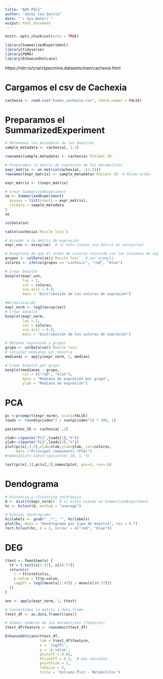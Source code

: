 ```yaml
---
title: "ADO PEC1"
author: "Jesús Cea García"
date: "`r Sys.Date()`"
output: html_document
---
```


```r
knitr::opts_chunk$set(echo = TRUE)
```

```r
library(SummarizedExperiment)
library(tidyverse)
library(POMA)
library(EnhancedVolcano)
```

https://rdrr.io/cran/specmine.datasets/man/cachexia.html

# Cargamos el csv de Cachexia

```r
cachexia <- read.csv("human_cachexia.csv", check.names = FALSE) 
```

# Preparamos el SummarizedExperiment

```r
# Obtenemos los metadatos de las muestras
sample_metadata <- cachexia[, 1:2]

rownames(sample_metadata) <- cachexia$`Patient ID`
```

```r
# Preparamos la matriz de expresión de los metabolitos
expr_matrix <- as.matrix(cachexia[, -(1:2)])
rownames(expr_matrix) <- sample_metadata$`Patient ID` # Mismo orden

expr_matrix <- t(expr_matrix)
```

```r
# Crear SummarizedExperiment
se <- SummarizedExperiment(
  assays = list(counts = expr_matrix),
  colData = sample_metadata
)
se
```

```r
colData(se)
```



```r
table(cachexia$`Muscle loss`)
```


```r
# Acceder a la matriz de expresión
expr_unn <- assay(se)  # si solo tienes una matriz en assays(se)

# Asegúrate de que el orden de colores coincida con las columnas de expr
grupos <- colData(se)$`Muscle loss`  # por ejemplo
colores <- ifelse(grupos == "cachexic", "red", "blue")

# Crear boxplot
boxplot(expr_unn,
        las = 2,
        col = colores,
        cex.axis = 0.8,
        main = "Distribución de los valores de expresión")
```
```r
#Normalización
expr_norm <- log2(assay(se))
# Crear boxplot
boxplot(expr_norm,
        las = 2,
        col = colores,
        cex.axis = 0.8,
        main = "Distribución de los valores de expresión")
```


```r
# Obtener expresión y grupos
grupo <- colData(se)$`Muscle loss`
# Calcular medianas por muestra
medianas <- apply(expr_norm, 2, median)

# Crear boxplot por grupo
boxplot(medianas ~ grupo,
        col = c("red", "blue"),
        main = "Mediana de expresión por grupo",
        ylab = "Mediana de expresión")

```
# PCA

```r
pc <-prcomp(t(expr_norm), scale=FALSE)
loads <- round(pc$sdev^2 / sum(pc$sdev^2) * 100, 1)
```



```r
pacientes_ID <- cachexia[ ,1]

xlab<-c(paste("PC1",loads[1],"%"))
ylab<-c(paste("PC2",loads[2],"%"))
plot(pc$x[,1:2],xlab=xlab,ylab=ylab, col=colores, 
     main ="Principal components (PCA)")
#names2plot<-substr(pacientes_ID, 1, 4)

text(pc$x[,1],pc$x[,2],names2plot, pos=3, cex=.6)
```
# Dendograma

```r
# Distancia y clustering jerárquico
d <- dist(t(expr_norm))  # si estás usando un SummarizedExperiment
hc <- hclust(d, method = "average")

# Dibujar dendrograma
hc$labels <- gsub("_.*", "", hc$labels)  
plot(hc, main = "Dendrograma por tipo de muestra", cex = 0.7)
rect.hclust(hc, k = 2, border = c("red", "blue"))

```
# DEG
```r
ttest <- function(x) {
  tt = t.test(x[1:47], x[48:77])
  return(c(
    t = tt$statistic,
    p.value = tt$p.value,
    log2FC = log2(mean(x[1:47]) / mean(x[48:77]))
  ))
}

ans <- apply(expr_norm, 1, ttest)
```



```r
# Convertimos la matriz a data.frame
ttest_df <- as.data.frame(t(ans))

# Añadir nombres de los metabolitos (features)
ttest_df$feature <- rownames(ttest_df)
```




```r
EnhancedVolcano(ttest_df,
                lab = ttest_df$feature,
                x = 'log2FC',
                y = 'p.value',
                pCutoff = 0.05,
                FCcutoff = 0.5,  # más sensible
                pointSize = 2,
                labSize = 3,
                title = 'Volcano Plot - Metabolitos')

```






